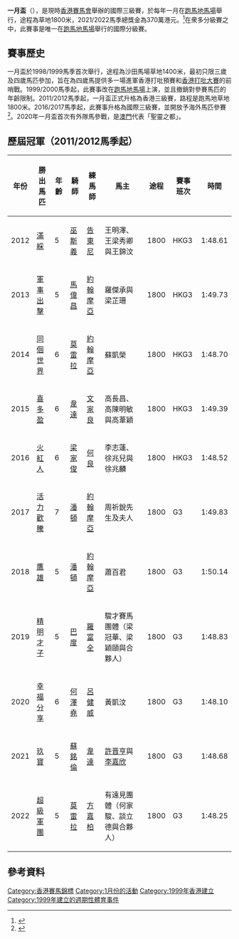 {{Infobox horseraces
|級別          = 國際三級賽
|賽事名稱      = 一月盃
|馬場          = {{Flagicon|HKG}}[[香港|香港]] [[跑馬地馬場|跑馬地馬場]] 
|創辦日期      = {{start date and age|1999|p=y}}
|途程          = 1800米
|跑道          = 草地
|賽場類型      = 右轉
|參賽資格      = 3歲或以上
|總獎金        = 390萬港元 (2023年) <br/> 冠軍: 2,223,000港元
}}
'''一月盃'''（{{lang-en|January Cup}}），是現時[[香港賽馬會|香港賽馬會]]舉辦的國際三級賽，於每年一月在[[跑馬地馬場|跑馬地馬場]]舉行，途程為草地1800米，2021/2022馬季總獎金為370萬港元。<ref>{{Cite web |url=https://racing.hkjc.com/racing/chinese/international-racing/g2-g3-races/index.aspx |title=香港賽馬會：國際二級賽及三級賽 |accessdate=2018-11-23 |archive-date=2018-11-23 |archive-url=https://web.archive.org/web/20181123200810/https://racing.hkjc.com/racing/chinese/international-racing/g2-g3-races/index.aspx |dead-url=no }}</ref>在衆多分級賽之中，此賽事是唯一在[[跑馬地馬場|跑馬地馬場]]舉行的國際分級賽。

==賽事歷史==
一月盃於1998/1999馬季首次舉行，途程為沙田馬場草地1400米，最初只限三歲及四歲馬匹參加，旨在為四歲馬提供多一場進軍香港打吡預賽和[[香港打吡大賽|香港打吡大賽]]的前哨戰。1999/2000馬季起，此賽事改在[[跑馬地馬場|跑馬地馬場]]上演，並且撤銷對參賽馬匹的年齡限制。2011/2012馬季起，一月盃正式升格為香港三級賽，路程是跑馬地草地1800米。2016/2017馬季起，此賽事升格為國際三級賽，並開放予海外馬匹參賽<ref>{{cite news |author1=歐陽志恆 |title=大摩鍾情一月盃 |url=https://www.singpao.com.hk/index.php?fi=news6&id=57804 |accessdate=201811-11 |work=成報 |date=2018-01-10 |archive-date=2022-04-17 |archive-url=https://web.archive.org/web/20220417134221/https://www.singpao.com.hk/index.php?fi=news6&id=57804 }}</ref>。2020年一月盃首次有外隊馬參戰，是[[澳門|澳門]]代表「聖靈之都」。

==歷屆冠軍（2011/2012馬季起）==
{| class = "wikitable"
!年份
!勝出馬匹
!年齡
!騎師
!練馬師
!馬主
!途程
!賽事班次
!時間
|-
| 2012
| [[滿綵|滿綵]]
| 5
| [[巫斯義|巫斯義]]
| [[告東尼|告東尼]]
| 王明澤、王梁秀卿與王錦汶
| 1800
| HKG3
| 1:48.61
|-
| 2013
| [[軍事出擊|軍事出擊]]
| 5
| [[馬偉昌|馬偉昌]]
| [[約翰摩亞|約翰摩亞]]
| 羅傑承與梁芷珊
| 1800
| HKG3
| 1:49.73
|-
| 2014
| [[同個世界|同個世界]]
| 6
| [[莫雷拉|莫雷拉]]
| [[約翰摩亞|約翰摩亞]]
| 蘇凱榮
| 1800
| HKG3
| 1:48.70
|-
| 2015
| [[喜多盈|喜多盈]]
| 6
| [[韋達_(騎師)|韋達]]
| [[文家良|文家良]]
| 高長昌、高陳明敏與高葦穎
| 1800
| HKG3
| 1:49.39
|-
| 2016
| [[火紅人|火紅人]]
| 6
| [[梁家俊|梁家俊]]
| [[何良|何良]]
| 李志蓮、徐兆兒與徐兆麟
| 1800
| HKG3
| 1:48.52
|-
| 2017
| [[活力歡騰|活力歡騰]]
| 7
| [[潘頓|潘頓]]
| [[約翰摩亞|約翰摩亞]]
| 周祈銳先生及夫人
| 1800
| G3
| 1:49.83
|-
| 2018
| [[鷹雄|鷹雄]]
| 5
| [[潘頓|潘頓]]
| [[約翰摩亞|約翰摩亞]]
| 蕭百君
| 1800
| G3
| 1:50.14
|-
| 2019
| [[精明才子|精明才子]]
| 5
| [[巴度|巴度]]
| [[羅富全|羅富全]]
| 駿才賽馬團體（梁冠華、梁穎頤與合夥人）
| 1800
| G3
| 1:48.83
|-
| 2020
| [[幸福分享|幸福分享]]
| 6
| [[何澤堯|何澤堯]]
| [[呂健威|呂健威]]
| 黃凱汶
| 1800
| G3
| 1:48.10
|-
| 2021
| [[玖寶|玖寶]]
| 5
| [[蘇銘倫|蘇銘倫]]
| [[韋達_(練馬師)|韋達]]
| [[許晋亨|許晋亨]]與[[李嘉欣|李嘉欣]]
| 1800
| G3
| 1:48.68
|-
| 2022
| [[超級軍團|超級軍團]]
| 5
| [[莫雷拉|莫雷拉]]
| [[方嘉柏|方嘉柏]]
| 有遠見團體（何家駿、談立德與合夥人）
| 1800
| G3
| 1:48.25
|}

==參考資料==
{{reflist}}

{{香港主要賽馬錦標}}
[[Category:香港賽馬錦標|Category:香港賽馬錦標]]
[[Category:1月份的活動|Category:1月份的活動]]
[[Category:1999年香港建立|Category:1999年香港建立]]
[[Category:1999年建立的週期性體育事件|Category:1999年建立的週期性體育事件]]